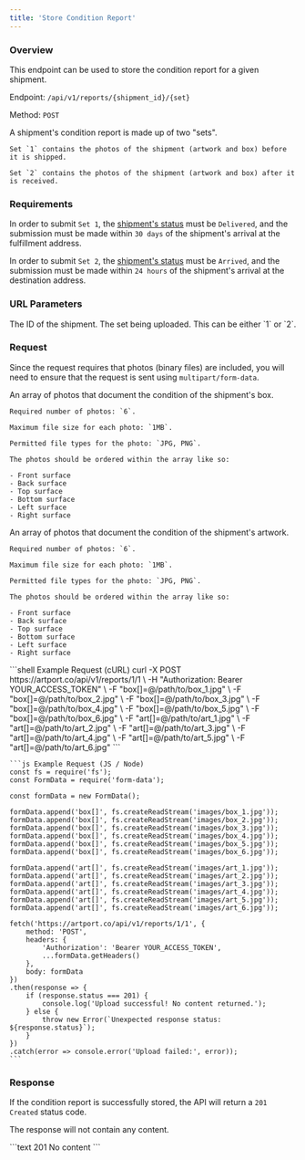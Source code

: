 ```yaml
---
title: 'Store Condition Report'
---
```


### Overview

This endpoint can be used to store the condition report for a given shipment.

Endpoint: `/api/v1/reports/{shipment_id}/{set}`

Method: `POST`

<Info>
    A shipment's condition report is made up of two "sets".

    Set `1` contains the photos of the shipment (artwork and box) before it is shipped.

    Set `2` contains the photos of the shipment (artwork and box) after it is received.
</Info>

### Requirements

In order to submit `Set 1`, the [shipment's status](/guide/enums/shipment-status) must be `Delivered`, and the submission must be made within `30 days` of the shipment's arrival at the fulfillment address.

In order to submit `Set 2`, the [shipment's status](/guide/enums/shipment-status) must be `Arrived`, and the submission must be made within `24 hours` of the shipment's arrival at the destination address.

### URL Parameters

<ResponseField name="shipment_id" type="integer" required>
    The ID of the shipment.
</ResponseField>

<ResponseField name="set" type="integer" required>
    The set being uploaded. This can be either `1` or `2`.
</ResponseField>

### Request

Since the request requires that photos (binary files) are included, you will need to ensure that the request is sent using `multipart/form-data`.

<ResponseField name="box" type="array" required>
    An array of photos that document the condition of the shipment's box.

    Required number of photos: `6`.

    Maximum file size for each photo: `1MB`.

    Permitted file types for the photo: `JPG, PNG`.

    The photos should be ordered within the array like so:

    - Front surface
    - Back surface
    - Top surface
    - Bottom surface
    - Left surface
    - Right surface
</ResponseField>

<ResponseField name="art" type="array" required>
    An array of photos that document the condition of the shipment's artwork.

    Required number of photos: `6`.

    Maximum file size for each photo: `1MB`.

    Permitted file types for the photo: `JPG, PNG`.

    The photos should be ordered within the array like so:

    - Front surface
    - Back surface
    - Top surface
    - Bottom surface
    - Left surface
    - Right surface
</ResponseField>

<RequestExample>
    ```shell Example Request (cURL)
    curl -X POST https://artport.co/api/v1/reports/1/1 \
        -H "Authorization: Bearer YOUR_ACCESS_TOKEN" \
        -F "box[]=@/path/to/box_1.jpg" \
        -F "box[]=@/path/to/box_2.jpg" \
        -F "box[]=@/path/to/box_3.jpg" \
        -F "box[]=@/path/to/box_4.jpg" \
        -F "box[]=@/path/to/box_5.jpg" \
        -F "box[]=@/path/to/box_6.jpg" \
        -F "art[]=@/path/to/art_1.jpg" \
        -F "art[]=@/path/to/art_2.jpg" \
        -F "art[]=@/path/to/art_3.jpg" \
        -F "art[]=@/path/to/art_4.jpg" \
        -F "art[]=@/path/to/art_5.jpg" \
        -F "art[]=@/path/to/art_6.jpg"
    ```

    ```js Example Request (JS / Node)
    const fs = require('fs');
    const FormData = require('form-data');

    const formData = new FormData();

    formData.append('box[]', fs.createReadStream('images/box_1.jpg'));
    formData.append('box[]', fs.createReadStream('images/box_2.jpg'));
    formData.append('box[]', fs.createReadStream('images/box_3.jpg'));
    formData.append('box[]', fs.createReadStream('images/box_4.jpg'));
    formData.append('box[]', fs.createReadStream('images/box_5.jpg'));
    formData.append('box[]', fs.createReadStream('images/box_6.jpg'));

    formData.append('art[]', fs.createReadStream('images/art_1.jpg'));
    formData.append('art[]', fs.createReadStream('images/art_2.jpg'));
    formData.append('art[]', fs.createReadStream('images/art_3.jpg'));
    formData.append('art[]', fs.createReadStream('images/art_4.jpg'));
    formData.append('art[]', fs.createReadStream('images/art_5.jpg'));
    formData.append('art[]', fs.createReadStream('images/art_6.jpg'));

    fetch('https://artport.co/api/v1/reports/1/1', {
        method: 'POST',
        headers: {
            'Authorization': 'Bearer YOUR_ACCESS_TOKEN',
            ...formData.getHeaders()
        },
        body: formData
    })
    .then(response => {
        if (response.status === 201) {
            console.log('Upload successful! No content returned.');
        } else {
            throw new Error(`Unexpected response status: ${response.status}`);
        }
    })
    .catch(error => console.error('Upload failed:', error));
    ```
</RequestExample>

### Response

If the condition report is successfully stored, the API will return a `201 Created` status code.

The response will not contain any content.

<ResponseExample>
    ```text 201
    No content
    ```
</ResponseExample>